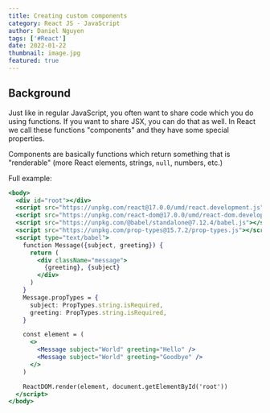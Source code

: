 ```yaml
---
title: Creating custom components
category: React JS - JavaScript
author: Daniel Nguyen
tags: ['#React']
date: 2022-01-22
thumbnail: image.jpg
featured: true
---
```


## Background

Just like in regular JavaScript, you often want to share code which you do using
functions. If you want to share JSX, you can do that as well. In React we call
these functions "components" and they have some special properties.

Components are basically functions which return something that is "renderable"
(more React elements, strings, `null`, numbers, etc.)

Full example:

```jsx
<body>
  <div id="root"></div>
  <script src="https://unpkg.com/react@17.0.0/umd/react.development.js"></script>
  <script src="https://unpkg.com/react-dom@17.0.0/umd/react-dom.development.js"></script>
  <script src="https://unpkg.com/@babel/standalone@7.12.4/babel.js"></script>
  <script src="https://unpkg.com/prop-types@15.7.2/prop-types.js"></script>
  <script type="text/babel">
    function Message({subject, greeting}) {
      return (
        <div className="message">
          {greeting}, {subject}
        </div>
      )
    }
    Message.propTypes = {
      subject: PropTypes.string.isRequired,
      greeting: PropTypes.string.isRequired,
    }

    const element = (
      <>
        <Message subject="World" greeting="Hello" />
        <Message subject="World" greeting="Goodbye" />
      </>
    )

    ReactDOM.render(element, document.getElementById('root'))
  </script>
</body>
```
